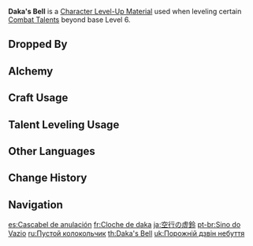 {{Item Infobox
|id           = 113043
|image        = Item Daka's Bell.png
|type         = Character Level-Up Materials
|invCategory  = Character Development Items
|group        = Everlasting Lord of Arcane Wisdom Materials
|group2       = Weekly Boss Drops
|quality      = 5
|description  = This ball joint, used to connect mechanical limbs together, is shaped almost like a bell. Though it may seem dainty, it can be used to carry an unimaginably large amount of energy.<br />If connected to one's arms, then one will lose all feeling in them.<br />And all strength in one's legs will dissipate if such joints are connected to them.<br />Connect this joint to one's skull...<br />Ah, hatred, pain, madness, pride — none of these will be washed away.<br />Most fortunate.
|source1      = Lv. 70+ [[Joururi Workshop]] Reward
}}
'''Daka's Bell''' is a [[Character Level-Up Material]] used when leveling certain [[Combat Talents]] beyond base Level 6.

==Dropped By==
{{Dropped By|level=70}}

==Alchemy==
{{Recipe
|type = Converting
|Puppet Strings = 1
|Dream Solvent = 1
|sort = Puppet Strings;Dream Solvent
}}
{{Recipe
|type = Converting
|Mirror of Mushin = 1
|Dream Solvent = 1
|sort = Mirror of Mushin;Dream Solvent
}}

==Craft Usage==
{{Craft Usage}}

==Talent Leveling Usage==
{{Talent Leveling Usage}}

==Other Languages==
{{Other Languages
|en      = Daka's Bell
|zhs     = 空行的虚铃
|zhs_rm  = Kōngxíng de Xūlíng
|zht     = 空行的虛鈴
|zht_rm  = Kōngxíng de Xūlíng
|zh_tl   = 
|ja      = 空行の虚鈴
|ja_rm   = Kuugyou no Kyorei{{Assumed}}
|ja_tl   = Empty Bell of Nothingness
|ko      = 공행의 방울
|ko_rm   = Gonghaeng-ui Bang'ul
|ko_tl   = Bell of Vain Effort
|es      = Cascabel de anulación
|es_tl   = Bell of Annulment
|fr      = Cloche de daka
|fr_tl   = Daka's Bell
|ru      = Пустой колокольчик
|ru_tl   = Empty Bell
|th      = Daka's Bell
|vi      = Chuông Daka
|vi_tl   = 
|de      = Schelle der Leere
|de_tl   = Bell of the Void
|id      = Daka's Bell
|pt      = Sino do Vazio
|pt_tl   = 
|tr      = Daka'nın Çanı
|tr_tl   = 
|it      = Campana di Daka
|it_tl   = Daka's Bell
}}

==Change History==
{{Change History|3.2}}

==Navigation==
{{Development Item Navbox|Character Level-Up Materials}}

[[es:Cascabel de anulación]]
[[fr:Cloche de daka]]
[[ja:空行の虚鈴]]
[[pt-br:Sino do Vazio]]
[[ru:Пустой колокольчик]]
[[th:Daka's Bell]]
[[uk:Порожній дзвін небуття]]